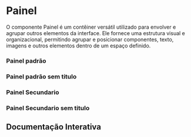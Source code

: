 

<Meta of={Story} />

# Painel

O componente Painel é um contêiner versátil utilizado para envolver e agrupar outros elementos da interface. Ele fornece uma estrutura visual e organizacional, permitindo agrupar e posicionar componentes, texto, imagens e outros elementos dentro de um espaço definido.

### Painel padrão

<Canvas of={Story.Default} />

### Painel padrão sem titulo

<Canvas of={Story.NoTitle} />

### Painel Secundario

<Canvas of={Story.Secondary} />

### Painel Secundario sem titulo

<Canvas of={Story.SecondaryNoTitle} />

## Documentação Interativa

<Primary />
<Controls />